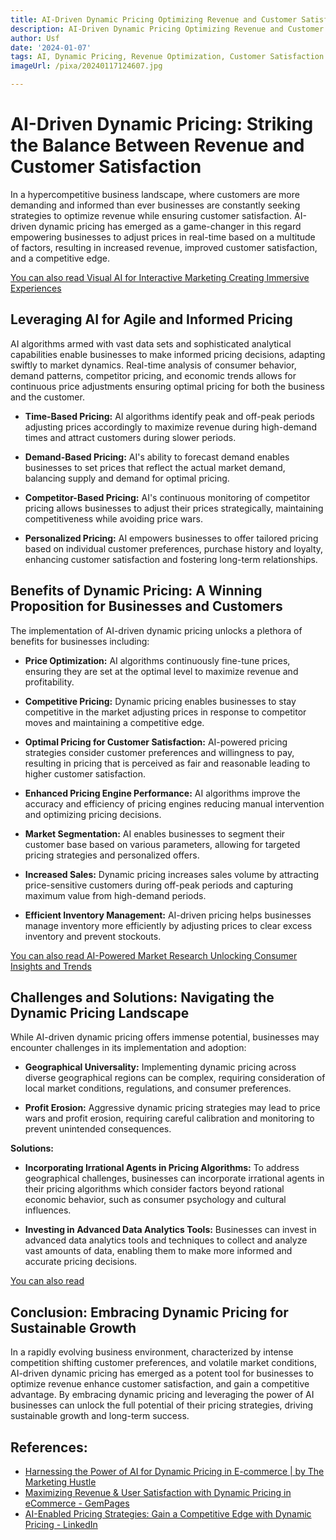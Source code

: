 ```yaml
---
title: AI-Driven Dynamic Pricing Optimizing Revenue and Customer Satisfaction
description: AI-Driven Dynamic Pricing Optimizing Revenue and Customer Satisfaction
author: Usf
date: '2024-01-07'
tags: AI, Dynamic Pricing, Revenue Optimization, Customer Satisfaction
imageUrl: /pixa/20240117124607.jpg

---
```

# AI-Driven Dynamic Pricing: Striking  the Balance Between Revenue and Customer Satisfaction

In  a hypercompetitive business landscape, where customers are more demanding and  informed than ever businesses are constantly seeking  strategies  to optimize revenue while ensuring customer satisfaction. AI-driven dynamic  pricing has emerged  as  a game-changer in this regard empowering  businesses  to adjust prices in real-time based on a multitude of factors, resulting in increased revenue,  improved customer satisfaction, and a competitive  edge.

[You can also read Visual AI for Interactive Marketing Creating Immersive Experiences](Visual%20AI%20for%20Interactive%20Marketing%20Creating%20Immersive%20Experiences)


## Leveraging AI for  Agile and Informed  Pricing

AI algorithms armed with vast data sets and sophisticated analytical capabilities enable businesses to make informed pricing decisions, adapting swiftly to market dynamics.  Real-time analysis of consumer behavior, demand  patterns, competitor pricing, and economic trends allows for continuous  price adjustments  ensuring optimal pricing for both the business and the customer.

* **Time-Based Pricing:** AI  algorithms identify peak and off-peak periods adjusting prices accordingly to maximize revenue during high-demand times and attract customers during slower periods.

* **Demand-Based Pricing:**  AI's ability to  forecast demand enables businesses  to  set prices that  reflect the  actual market demand, balancing supply and demand for optimal pricing.

* **Competitor-Based Pricing:** AI's continuous monitoring of competitor pricing allows businesses to adjust their prices strategically, maintaining competitiveness while avoiding price wars.

* **Personalized Pricing:** AI empowers businesses to offer tailored pricing based on  individual customer preferences,  purchase history and loyalty, enhancing customer satisfaction and fostering long-term relationships.

## Benefits  of  Dynamic Pricing: A Winning Proposition  for Businesses and Customers

The implementation of AI-driven dynamic pricing unlocks a plethora of benefits for businesses including:

* **Price Optimization:** AI algorithms continuously fine-tune prices, ensuring they are set at the optimal level to maximize revenue and profitability.

* **Competitive Pricing:** Dynamic pricing enables businesses to  stay competitive in the market adjusting prices in response to competitor moves and  maintaining a competitive edge.

* **Optimal Pricing for Customer Satisfaction:** AI-powered pricing strategies consider customer preferences and willingness to  pay, resulting in pricing that is perceived as  fair and reasonable leading to higher customer satisfaction.

* **Enhanced Pricing Engine Performance:** AI algorithms improve the accuracy and efficiency of pricing engines reducing manual intervention and optimizing pricing decisions.

* **Market Segmentation:** AI  enables businesses to  segment their customer base based on various parameters, allowing for targeted  pricing strategies and personalized offers.

* **Increased  Sales:** Dynamic pricing increases sales volume by attracting price-sensitive customers during off-peak periods and capturing maximum value from high-demand  periods.

*  **Efficient Inventory Management:** AI-driven pricing helps businesses manage  inventory more efficiently by adjusting prices to clear excess  inventory and  prevent stockouts.

[You can also read AI-Powered Market Research Unlocking Consumer Insights and Trends](AI-Powered%20Market%20Research%20Unlocking%20Consumer%20Insights%20and%20Trends)


## Challenges  and Solutions: Navigating the Dynamic Pricing Landscape

While AI-driven dynamic pricing offers immense potential,  businesses may encounter challenges in its implementation and adoption:

* **Geographical Universality:** Implementing dynamic pricing across diverse geographical regions can be complex,  requiring consideration of local market conditions, regulations, and consumer preferences.

* **Profit Erosion:** Aggressive dynamic pricing strategies may lead to price  wars and profit  erosion, requiring careful calibration and  monitoring to prevent unintended consequences.

**Solutions:**

* **Incorporating Irrational Agents in Pricing  Algorithms:** To address geographical challenges, businesses can incorporate  irrational agents in their pricing algorithms which consider factors  beyond rational economic behavior, such  as consumer psychology  and cultural influences.

*  **Investing in Advanced Data Analytics Tools:** Businesses can invest in advanced data analytics tools and techniques to  collect and analyze vast amounts of data, enabling them to make more informed and accurate pricing decisions.

[You can also read ]()


##  Conclusion: Embracing Dynamic Pricing for Sustainable Growth

In a rapidly evolving business environment, characterized by intense competition shifting customer preferences,  and volatile market conditions, AI-driven dynamic pricing has emerged as a potent tool  for  businesses to optimize revenue enhance customer  satisfaction, and gain a competitive advantage. By embracing  dynamic pricing and leveraging the power of AI businesses can unlock the full potential  of their pricing strategies, driving sustainable growth and long-term success.

## References:
- [Harnessing the Power of AI for Dynamic Pricing in E-commerce | by The Marketing Hustle](https://medium.com/@dplayer/harnessing-the-power-of-ai-for-dynamic-pricing-in-e-commerce-30ebd73da133)
- [Maximizing Revenue & User Satisfaction with Dynamic Pricing in eCommerce - GemPages](https://gempages.net/blogs/shopify/dynamic-pricing-ecommerce)
- [AI-Enabled Pricing Strategies: Gain a Competitive Edge with Dynamic Pricing - LinkedIn](https://www.linkedin.com/pulse/ai-enabled-pricing-strategies-gain-competitive-edge-dynamic-vaibhav-k)
